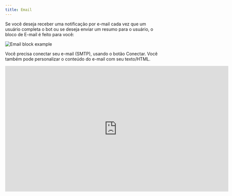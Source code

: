 ```yaml
---
title: Email
---
```


Se você deseja receber uma notificação por e-mail cada vez que um usuário completa o bot ou se deseja enviar um resumo para o usuário, o bloco de E-mail é feito para você:

<Frame style={{ maxWidth: '400px' }}>
  <img src="/images/blocks/integrations/email.png" alt="Email block example" />
</Frame>

Você precisa conectar seu e-mail (SMTP), usando o botão Conectar.
Você também pode personalizar o conteúdo do e-mail com seu texto/HTML.

<div className="relative" style={{ paddingTop: '5%', paddingBottom: '5%' }}>
  <iframe
    src="https://player.vimeo.com/video/914888360?badge=0&amp;autopause=0&amp;player_id=0&amp;app_id=58479"
    width="720"
    height="405"
    frameborder="0"
    allow="autoplay; fullscreen; picture-in-picture" title="02.09 - Como usar condicionais e montar nosso gatilho"
  />
</div>

## Conectar

Para fazer um envio, primeiramente é preciso configurar uma conta de email usando SMTP. Para isso selecione Conectar novo e preencha os dados de acesso.

<Frame style={{ maxWidth: '400px' }}>
  <img src="/images/blocks/integrations/connect-email.png" alt="Email block example" />
</Frame>

<Note>Verifique no seu provedor de Email como habilitar o acesso SMTP.</Note>

## Anexos

Você pode anexar arquivos ao seu e-mail com a opção Anexos. Certifique-se de que aponte para uma variável que esteja vinculada a um bloco de entrada de envio de arquivo.

## Solução de Problemas

Você deveria receber um e-mail, mas ele não chega à sua caixa de entrada? 
- Lembre-se de verificar se o SMTP está ativado para seu endereço de Email.
-Certifique-se de verificar os [logs](/results/overview#logs).

Se ainda não conseguir descobrir o que deu errado, sinta-se livre para entrar em contato com o suporte usando o botão **?** na parte superior direita da página.
